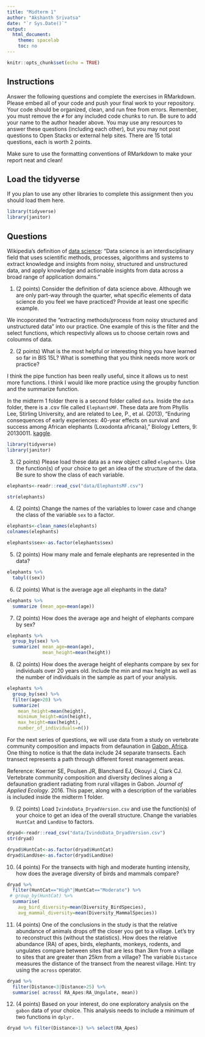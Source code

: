 ```yaml
---
title: "Midterm 1"
author: "Akshanth Srivatsa"
date: "`r Sys.Date()`"
output:
  html_document:
    theme: spacelab
    toc: no
---
```


```r
knitr::opts_chunk$set(echo = TRUE)
```

## Instructions
Answer the following questions and complete the exercises in RMarkdown. Please embed all of your code and push your final work to your repository. Your code should be organized, clean, and run free from errors. Remember, you must remove the `#` for any included code chunks to run. Be sure to add your name to the author header above. You may use any resources to answer these questions (including each other), but you may not post questions to Open Stacks or external help sites. There are 15 total questions, each is worth 2 points.  

Make sure to use the formatting conventions of RMarkdown to make your report neat and clean!  

## Load the tidyverse
If you plan to use any other libraries to complete this assignment then you should load them here.
```r
library(tidyverse)
library(janitor)
```

## Questions  

Wikipedia's definition of [data science](https://en.wikipedia.org/wiki/Data_science): "Data science is an interdisciplinary field that uses scientific methods, processes, algorithms and systems to extract knowledge and insights from noisy, structured and unstructured data, and apply knowledge and actionable insights from data across a broad range of application domains."  

1. (2 points) Consider the definition of data science above. Although we are only part-way through the quarter, what specific elements of data science do you feel we have practiced? Provide at least one specific example.  

We incoporated the "extracting methods/process from noisy structured and unstructured data" into our practice. One example of this is the filter and the select functions, which respectivly allows us to choose certain rows and coloumns of data.

2. (2 points) What is the most helpful or interesting thing you have learned so far in BIS 15L? What is something that you think needs more work or practice?  

I think the pipe function has been really useful, since it allows us to nest more functions. I think I would like more practice using the groupby function and the summarize function.



In the midterm 1 folder there is a second folder called `data`. Inside the `data` folder, there is a .csv file called `ElephantsMF`. These data are from Phyllis Lee, Stirling University, and are related to Lee, P., et al. (2013), "Enduring consequences of early experiences: 40-year effects on survival and success among African elephants (Loxodonta africana)," Biology Letters, 9: 20130011. [kaggle](https://www.kaggle.com/mostafaelseidy/elephantsmf).  
```r
library(tidyverse)
library(janitor)
```

3. (2 points) Please load these data as a new object called `elephants`. Use the function(s) of your choice to get an idea of the structure of the data. Be sure to show the class of each variable.

```r
elephants<-readr::read_csv("data/ElephantsMF.csv")
```

```r
str(elephants)
```

4. (2 points) Change the names of the variables to lower case and change the class of the variable `sex` to a factor.

```r
elephants<-clean_names(elephants)
colnames(elephants)
```



```r
elephants$sex<-as.factor(elephants$sex)

```


5. (2 points) How many male and female elephants are represented in the data?
```r

elephants %>% 
  tabyl((sex))
```


6. (2 points) What is the average age all elephants in the data?
```r

elephants %>% 
  summarize (mean_age=mean(age))
```


7. (2 points) How does the average age and height of elephants compare by sex?
```r
elephants %>% 
  group_by(sex) %>% 
  summarize( mean_age=mean(age), 
             mean_height=mean(height))
```


8. (2 points) How does the average height of elephants compare by sex for individuals over 20 years old. Include the min and max height as well as the number of individuals in the sample as part of your analysis.  

```r
elephants %>% 
  group_by(sex) %>% 
  filter(age>20) %>% 
  summarize(
    mean_height=mean(height),
    minimum_height=min(height), 
    max_height=max(height), 
    number_of_individuals=n())
```

For the next series of questions, we will use data from a study on vertebrate community composition and impacts from defaunation in [Gabon, Africa](https://en.wikipedia.org/wiki/Gabon). One thing to notice is that the data include 24 separate transects. Each transect represents a path through different forest management areas.  

Reference: Koerner SE, Poulsen JR, Blanchard EJ, Okouyi J, Clark CJ. Vertebrate community composition and diversity declines along a defaunation gradient radiating from rural villages in Gabon. _Journal of Applied Ecology_. 2016. This paper, along with a description of the variables is included inside the midterm 1 folder.  

9. (2 points) Load `IvindoData_DryadVersion.csv` and use the function(s) of your choice to get an idea of the overall structure. Change the variables `HuntCat` and `LandUse` to factors.

```r
dryad<-readr::read_csv("data/IvindoData_DryadVersion.csv")
str(dryad)
```


```r

dryad$HuntCat<-as.factor(dryad$HuntCat)
dryad$LandUse<-as.factor(dryad$LandUse)
```

10. (4 points) For the transects with high and moderate hunting intensity, how does the average diversity of birds and mammals compare?

```r

dryad %>% 
  filter(HuntCat=="High"|HuntCat=="Moderate") %>% 
 # group_by(HuntCat) %>% 
  summarise(
    avg_bird_diversity=mean(Diversity_BirdSpecies), 
    avg_mammal_diversity=mean(Diversity_MammalSpecies))
```

11. (4 points) One of the conclusions in the study is that the relative abundance of animals drops off the closer you get to a village. Let's try to reconstruct this (without the statistics). How does the relative abundance (RA) of apes, birds, elephants, monkeys, rodents, and ungulates compare between sites that are less than 3km from a village to sites that are greater than 25km from a village? The variable `Distance` measures the distance of the transect from the nearest village. Hint: try using the `across` operator.  

```r
dryad %>% 
  filter(Distance<3|Distance>25) %>% 
  summarise( across( RA_Apes:RA_Ungulate, mean))
```

12. (4 points) Based on your interest, do one exploratory analysis on the `gabon` data of your choice. This analysis needs to include a minimum of two functions in `dplyr.`
```r
dryad %>% filter(Distance>1) %>% select(RA_Apes)
```

